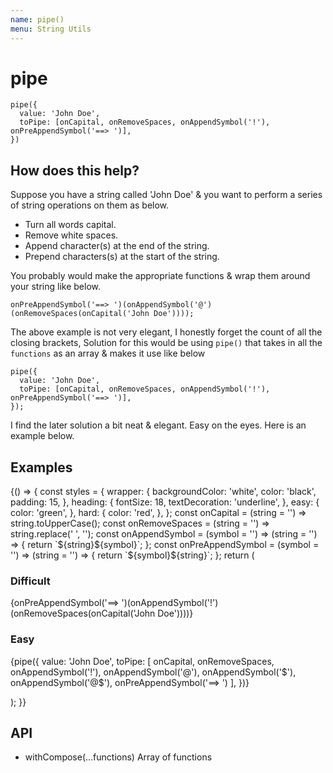 ```yaml
---
name: pipe()
menu: String Utils
---
```



# pipe

```
pipe({
  value: 'John Doe',
  toPipe: [onCapital, onRemoveSpaces, onAppendSymbol('!'), onPreAppendSymbol('==> ')],
})
```

## How does this help?

Suppose you have a string called 'John Doe' & you want to perform a series of
string operations on them as below.

- Turn all words capital.
- Remove white spaces.
- Append character(s) at the end of the string.
- Prepend characters(s) at the start of the string.

You probably would make the appropriate functions & wrap them around your string
like below.

```
onPreAppendSymbol('==> ')(onAppendSymbol('@')(onRemoveSpaces(onCapital('John Doe'))));
```

The above example is not very elegant, I honestly forget the count of all the
closing brackets, Solution for this would be using `pipe()` that takes in all
the `functions` as an array & makes it use like below

```
pipe({
  value: 'John Doe',
  toPipe: [onCapital, onRemoveSpaces, onAppendSymbol('!'), onPreAppendSymbol('==> ')],
});
```

I find the later solution a bit neat & elegant. Easy on the eyes. Here is an
example below.

## Examples

<Playground>
  {() => {
    const styles = {
      wrapper: {
        backgroundColor: 'white',
        color: 'black',
        padding: 15,
      },
      heading: {
        fontSize: 18,
        textDecoration: 'underline',
      },
      easy: {
        color: 'green',
      },
      hard: {
        color: 'red',
      },
    };
    const onCapital = (string = '') => string.toUpperCase();
    const onRemoveSpaces = (string = '') => string.replace(' ', '');
    const onAppendSymbol = (symbol = '') => (string = '') => {
      return `${string}${symbol}`;
    };
    const onPreAppendSymbol = (symbol = '') => (string = '') => {
      return `${symbol}${string}`;
    };
    return (
      <div style={styles.wrapper}>
        <h3 style={{ ...styles.heading, ...styles.hard }}>Difficult</h3>
        <p>{onPreAppendSymbol('==> ')(onAppendSymbol('!')(onRemoveSpaces(onCapital('John Doe'))))}</p>
        <h3 style={{ ...styles.heading, ...styles.easy }}>Easy</h3>
        <p>
          {pipe({
            value: 'John Doe',
            toPipe: [
              onCapital,
              onRemoveSpaces,
              onAppendSymbol('!'),
              onAppendSymbol('@'),
              onAppendSymbol('$'),
              onAppendSymbol('@$'),
              onPreAppendSymbol('==> ')
            ],
          })}
        </p>
      </div>
    );
  }}
</Playground>

## API

- withCompose(...functions) Array of functions
